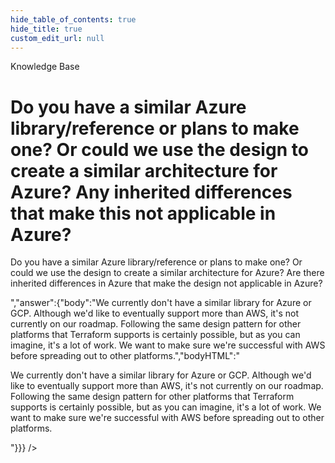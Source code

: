 ```yaml
---
hide_table_of_contents: true
hide_title: true
custom_edit_url: null
---
```



<CenterLayout>
<span className="searchCategory">Knowledge Base</span>
<h1>Do you have a similar Azure library/reference or plans to make one? Or could we use the design to create a similar architecture for Azure? Any inherited differences that make this not applicable in Azure?</h1>
<GitHub discussion={{"id":"D_kwDOF8slf84APBHY","number":283,"author":{"login":"marijakstrazdas"},"title":"Do you have a similar Azure library/reference or plans to make one? Or could we use the design to create a similar architecture for Azure? Any inherited differences that make this not applicable in Azure?","body":"Do you have a similar Azure library/reference or plans to make one? Or could we use the design to create a similar architecture for Azure? Are there inherited differences in Azure that make the design not applicable in Azure?","bodyHTML":"<p dir=\"auto\">Do you have a similar Azure library/reference or plans to make one? Or could we use the design to create a similar architecture for Azure? Are there inherited differences in Azure that make the design not applicable in Azure?</p>","answer":{"body":"We currently don't have a similar library for Azure or GCP. Although we'd like to eventually support more than AWS, it's not currently on our roadmap. Following the same design pattern for other platforms that Terraform supports is certainly possible, but as you can imagine, it's a lot of work. We want to make sure we're successful with AWS before spreading out to other platforms.","bodyHTML":"<p dir=\"auto\">We currently don't have a similar library for Azure or GCP. Although we'd like to eventually support more than AWS, it's not currently on our roadmap. Following the same design pattern for other platforms that Terraform supports is certainly possible, but as you can imagine, it's a lot of work. We want to make sure we're successful with AWS before spreading out to other platforms.</p>"}}} />

</CenterLayout>
  

<!-- ##DOCS-SOURCER-START
{
  "sourcePlugin": "github-discussions",
  "hash": "850dbd13db5f053f988b47c841eb8bbe"
}
##DOCS-SOURCER-END -->
